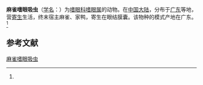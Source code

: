 {{Speciesbox
| name = 麻雀嗜眼吸虫
| status = 
| status_system = 
| image = 
| genus = Philophthalmus
| species = occularae
| authority = (Wu, 1938)<ref name='id10184'>{{cite web| url =http://www.bioinfo.cn/db05/BjdwSpecies.php?action=view&id=10184| title =麻雀嗜眼吸虫| work =《中国动物物种编目数据库》| publisher =中国科学院微生物研究所| author =中国科学院动物研究所| accessdate =2009-04-16| deadurl =yes| archiveurl =https://web.archive.org/web/20160305005142/http://www.bioinfo.cn/db05/BjdwSpecies.php?action=view&id=10184| archivedate =2016-03-05}}</ref>
}}

'''麻雀嗜眼吸虫'''（[[学名|学名]]：{{lang|la|''Philophthalmus occularae''}}）为[[嗜眼科|嗜眼科]][[嗜眼属|嗜眼属]]的动物。在[[中国大陆|中国大陆]]，分布于[[广东|广东]]等地，营[[寄生|寄生]]生活，终末宿主麻雀、家鸭，寄生在眼结膜囊。该物种的模式产地在广东。<ref name='id10184'/>

== 参考文献 ==
{{reflist}}

{{Wikispecies|Philophthalmus occularae}}

[[Category:嗜眼属|麻雀嗜眼吸虫]]


{{吸虫小作品}}